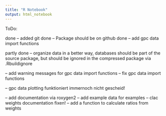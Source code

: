 ```yaml
---
title: "R Notebook"
output: html_notebook
---
```


ToDo:


done -- added git
done -- Package should be on github
done -- add gpc data import functions


partly done -- organize data in a better way, databases should be part of the source package, but should
  be ignored in the compressed package via .Rbuildignore
  
-- add warning messages for gpc data import functions
-- fix gpc data import functions


-- gpc data plotting funktioniert immernoch nicht gescheid!

-- add documentation via roxygen2
-- add example data for examples
-- clac weights documentation fixen!
-- add a function to calculate ratios from weights
